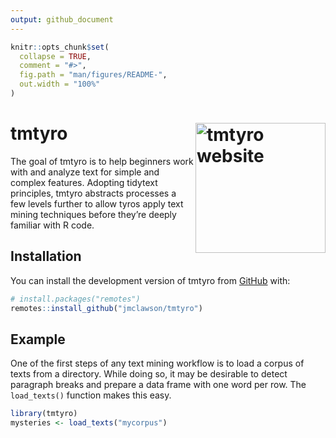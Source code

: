 ```yaml
---
output: github_document
---
```


<!-- README.md is generated from README.Rmd. Please edit that file -->

```r
knitr::opts_chunk$set(
  collapse = TRUE,
  comment = "#>",
  fig.path = "man/figures/README-",
  out.width = "100%"
)
```

# tmtyro <a href="https://jmclawson.github.io/tmtyro/"><img src="man/figures/logo.png" align="right" height="208" alt="tmtyro website" /></a>

<!-- badges: start -->
<!-- badges: end -->

The goal of tmtyro is to help beginners work with and analyze text for simple and complex features. Adopting tidytext principles, tmtyro abstracts processes a few levels further to allow tyros apply text mining techniques before they're deeply familiar with R code. 

## Installation

You can install the development version of tmtyro from [GitHub](https://github.com/) with:

``` r
# install.packages("remotes")
remotes::install_github("jmclawson/tmtyro")
```

## Example

One of the first steps of any text mining workflow is to load a corpus of texts from a directory. While doing so, it may be desirable to detect paragraph breaks and prepare a data frame with one word per row. The `load_texts()` function makes this easy.

```r
library(tmtyro)
mysteries <- load_texts("mycorpus")
```

